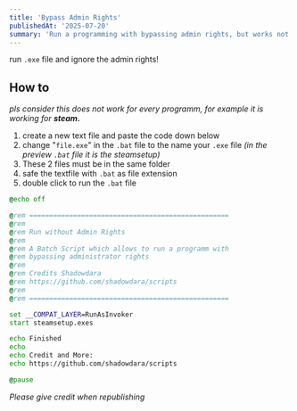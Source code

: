 ```yaml
---
title: 'Bypass Admin Rights'
publishedAt: '2025-07-20'
summary: 'Run a programming with bypassing admin rights, but works not for all sadly'
---
```

run `.exe` file and ignore the admin rights!

## How to

*pls consider this does not work for every programm, for example it is working for **steam.***

1. create a new text file and paste the code down below
2. change "`file.exe`" in the `.bat` file to the name your `.exe` file *(in the preview `.bat` file it is the steamsetup)*
3. These 2 files must be in the same folder
4. safe the textfile with `.bat` as file extension
5. double click to run the `.bat` file

```bat
@echo off

@rem ==================================================
@rem
@rem Run without Admin Rights
@rem
@rem A Batch Script which allows to run a programm with
@rem bypassing administrator rights
@rem
@rem Credits Shadowdara
@rem https://github.com/shadowdara/scripts
@rem
@rem ==================================================

set __COMPAT_LAYER=RunAsInvoker
start steamsetup.exes

echo Finished
echo
echo Credit and More:
echo https://github.com/shadowdara/scripts

@pause
```

*Please give credit when republishing*
